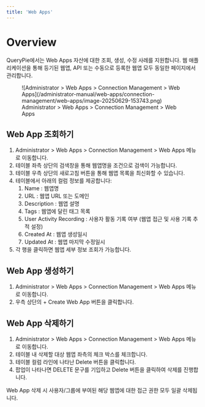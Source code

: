 ```yaml
---
title: 'Web Apps'
---
```



# Overview

QueryPie에서는 Web Apps 자산에 대한 조회, 생성, 수정 사례를 지원합니다. 웹 애플리케이션을 통해 등기된 웹앱, API 또는 수동으로 등록한 웹앱 모두 동일한 페이지에서 관리합니다.

<figure data-layout="center" data-align="center">
![Administrator &gt; Web Apps &gt; Connection Management &gt; Web Apps](/administrator-manual/web-apps/connection-management/web-apps/image-20250629-153743.png)
<figcaption>
Administrator &gt; Web Apps &gt; Connection Management &gt; Web Apps
</figcaption>
</figure>

## Web App 조회하기

1. Administrator &gt; Web Apps &gt; Connection Management &gt; Web Apps 메뉴로 이동합니다.
2. 테이블 좌측 상단의 검색창을 통해 웹앱명을 조건으로 검색이 가능합니다.
3. 테이블 우측 상단의 새로고침 버튼을 통해 웹앱 목록을 최신화할 수 있습니다.
4. 테이블에서 아래의 컬럼 정보를 제공합니다:
    1. Name : 웹앱명
    2. URL : 웹앱 URL 또는 도메인
    3. Description : 웹앱 설명
    4. Tags : 웹앱에 달린 태그 목록
    5. User Activity Recording : 사용자 활동 기록 여부 (웹앱 접근 및 사용 기록 추적 설정)
    6. Created At : 웹앱 생성일시
    7. Updated At : 웹앱 마지막 수정일시
5. 각 행을 클릭하면 웹앱 세부 정보 조회가 가능합니다.

## Web App 생성하기

1. Administrator &gt; Web Apps &gt; Connection Management &gt; Web Apps 메뉴로 이동합니다.
2. 우측 상단의 + Create Web App 버튼을 클릭합니다.

## Web App 삭제하기

1. Administrator &gt; Web Apps &gt; Connection Management &gt; Web Apps 메뉴로 이동합니다.
2. 테이블 내 삭제할 대상 웹앱 좌측의 체크 박스를 체크합니다.
3. 테이블 컬럼 라인에 나타난 Delete 버튼을 클릭합니다.
4. 팝업이 나타나면 DELETE 문구를 기입하고 Delete 버튼을 클릭하여 삭제를 진행합니다.

<Callout type="important">
Web App 삭제 시 사용자/그룹에 부여된 해당 웹앱에 대한 접근 권한 모두 일괄 삭제됩니다.
</Callout>


